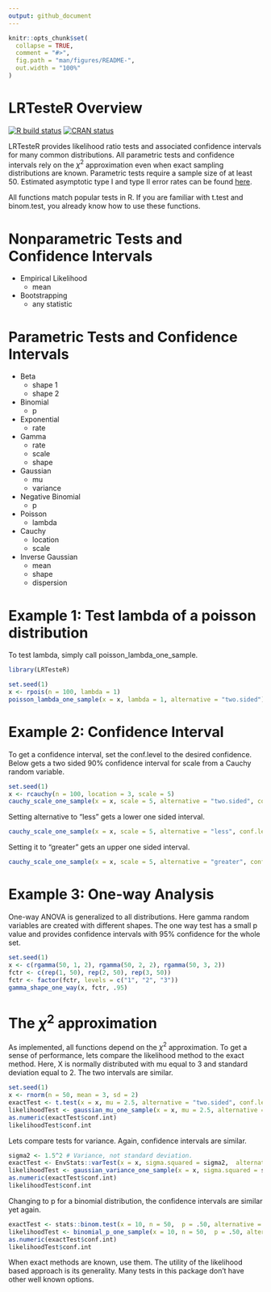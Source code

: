 ```yaml
---
output: github_document
---
```


<!-- README.md is generated from README.Rmd. Please edit that file -->

```r
knitr::opts_chunk$set(
  collapse = TRUE,
  comment = "#>",
  fig.path = "man/figures/README-",
  out.width = "100%"
)
```
# LRTesteR Overview
<!-- badges: start -->
[![R build status](https://github.com/gmcmacran/LRTesteR/workflows/R-CMD-check/badge.svg)](https://github.com/gmcmacran/LRTesteR/actions)
[![CRAN status](https://www.r-pkg.org/badges/version/LRTesteR)](https://cran.r-project.org/package=LRTesteR)
<!-- badges: end -->

LRTesteR provides likelihood ratio tests and associated confidence intervals for many common distributions. All parametric tests and confidence intervals rely on the $\chi^2$ approximation even when exact sampling distributions are known. Parametric tests require a sample size of at least 50. Estimated asymptotic type I and type II error rates can be found [here](https://github.com/gmcmacran/TypeOneTypeTwoSim).

All functions match popular tests in R. If you are familiar with t.test and binom.test, you already know how to use these functions.

# Nonparametric Tests and Confidence Intervals

* Empirical Likelihood
  + mean
  
* Bootstrapping
  + any statistic
  
# Parametric Tests and Confidence Intervals
  
* Beta
  + shape 1
  + shape 2

* Binomial
  + p
  
* Exponential
  + rate
  
* Gamma
  + rate
  + scale
  + shape
  
* Gaussian
  + mu
  + variance
  
* Negative Binomial
  + p
  
* Poisson
  + lambda

* Cauchy
  + location
  + scale
  
* Inverse Gaussian
  + mean
  + shape
  + dispersion

# Example 1: Test lambda of a poisson distribution

To test lambda, simply call poisson_lambda_one_sample.

```r
library(LRTesteR)

set.seed(1)
x <- rpois(n = 100, lambda = 1)
poisson_lambda_one_sample(x = x, lambda = 1, alternative = "two.sided")

```

# Example 2: Confidence Interval

To get a confidence interval, set the conf.level to the desired confidence. Below gets a two sided 90% confidence interval for scale from a Cauchy random variable.

```r
set.seed(1)
x <- rcauchy(n = 100, location = 3, scale = 5)
cauchy_scale_one_sample(x = x, scale = 5, alternative = "two.sided", conf.level = .90)
```

Setting alternative to "less" gets a lower one sided interval. 
```r
cauchy_scale_one_sample(x = x, scale = 5, alternative = "less", conf.level = .90)
```


Setting it to "greater" gets an upper one sided interval.
```r
cauchy_scale_one_sample(x = x, scale = 5, alternative = "greater", conf.level = .90)
```

# Example 3: One-way Analysis
One-way ANOVA is generalized to all distributions. Here gamma random variables are created with different shapes. The one way test has a small p value and provides confidence intervals with 95% confidence for the whole set.

```r
set.seed(1)
x <- c(rgamma(50, 1, 2), rgamma(50, 2, 2), rgamma(50, 3, 2))
fctr <- c(rep(1, 50), rep(2, 50), rep(3, 50))
fctr <- factor(fctr, levels = c("1", "2", "3"))
gamma_shape_one_way(x, fctr, .95)
```

# The $\chi^2$ approximation

As implemented, all functions depend on the $\chi^2$ approximation. To get a sense of performance, lets compare the likelihood method to the exact method. Here, X is normally distributed with mu equal to 3 and standard deviation equal to 2. The two intervals are similar.

```r
set.seed(1)
x <- rnorm(n = 50, mean = 3, sd = 2)
exactTest <- t.test(x = x, mu = 2.5, alternative = "two.sided", conf.level = .95)
likelihoodTest <- gaussian_mu_one_sample(x = x, mu = 2.5, alternative = "two.sided", conf.level = .95)
as.numeric(exactTest$conf.int)
likelihoodTest$conf.int
```

Lets compare tests for variance. Again, confidence intervals are similar.
```r
sigma2 <- 1.5^2 # Variance, not standard deviation.
exactTest <- EnvStats::varTest(x = x, sigma.squared = sigma2,  alternative = "two.sided", conf.level = .95)
likelihoodTest <- gaussian_variance_one_sample(x = x, sigma.squared = sigma2, alternative = "two.sided", conf.level = .95)
as.numeric(exactTest$conf.int)
likelihoodTest$conf.int
```

Changing to p for a binomial distribution, the confidence intervals are similar yet again. 
```r
exactTest <- stats::binom.test(x = 10, n = 50,  p = .50, alternative = "two.sided", conf.level = .95)
likelihoodTest <- binomial_p_one_sample(x = 10, n = 50,  p = .50, alternative = "two.sided", conf.level = .95)
as.numeric(exactTest$conf.int)
likelihoodTest$conf.int
```

When exact methods are known, use them. The utility of the likelihood based approach is its generality. Many tests in this package don't have other well known options.
